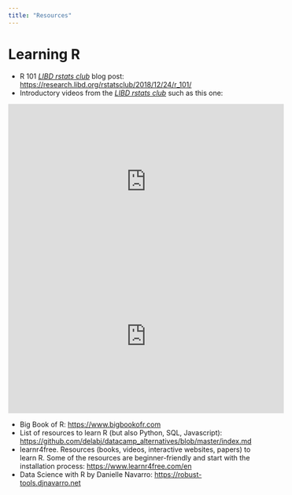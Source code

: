 ```yaml
---
title: "Resources"
---
```


# Learning R

-   R 101 [*LIBD rstats club*](https://research.libd.org/rstatsclub/) blog post: <https://research.libd.org/rstatsclub/2018/12/24/r_101/>
-   Introductory videos from the [*LIBD rstats club*](https://research.libd.org/rstatsclub/) such as this one:

<iframe width="560" height="315" src="https://www.youtube.com/embed/T51DRWeuKm8" title="YouTube video player" frameborder="0" allow="accelerometer; autoplay; clipboard-write; encrypted-media; gyroscope; picture-in-picture; web-share" allowfullscreen>

</iframe>

<iframe width="560" height="315" src="https://www.youtube.com/embed/XTuJ8vGnzBU" title="YouTube video player" frameborder="0" allow="accelerometer; autoplay; clipboard-write; encrypted-media; gyroscope; picture-in-picture; web-share" allowfullscreen></iframe>

-   Big Book of R: <https://www.bigbookofr.com>
-   List of resources to learn R (but also Python, SQL, Javascript): <https://github.com/delabj/datacamp_alternatives/blob/master/index.md>
-   learnr4free. Resources (books, videos, interactive websites, papers) to learn R. Some of the resources are beginner-friendly and start with the installation process: <https://www.learnr4free.com/en>
-   Data Science with R by Danielle Navarro: <https://robust-tools.djnavarro.net>
